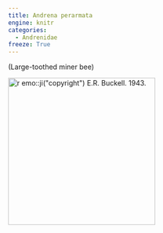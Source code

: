 ```yaml
---
title: Andrena perarmata
engine: knitr
categories:
  - Andrenidae
freeze: True
---
```

(Large-toothed miner bee)

[![`r emo::ji("copyright")` E.R. Buckell. 1943.](/files/no_bee.png){height=300}](https://www.zoology.ubc.ca/entomology/main/Hymenoptera/Andrenidae/Andrena%20perarmata%20female%20(3lateral).jpg)
